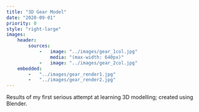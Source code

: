```yaml
---
title: "3D Gear Model"
date: "2020-09-01"
priority: 0
style: "right-large"
images:
    header:
        sources:
            -   image: "../images/gear_1col.jpg"
                media: "(max-width: 640px)"
            -   image: "../images/gear_2col.jpg"
    embedded:
        -   "../images/gear_render1.jpg"
        -   "../images/gear_render2.jpg"
---
```




Results of my first serious attempt at learning 3D modelling; created using Blender.

<Gallery maxWidth="45.5rem">
    <GalleryItem
        title   = "Gear Render 1 of 2"
        image   = { gear_render1_full }
        dzi     = "/dzi-data/gear_render1.dzi">
        <Img fluid={ props.embedded["gear_render1.jpg"] } />
    </GalleryItem>
    <GalleryItem
        title   = "Gear Render 2 of 2"
        image   = { gear_render2_full }
        dzi     = "/dzi-data/gear_render2.dzi">
        <Img fluid={ props.embedded["gear_render2.jpg"] } />
    </GalleryItem>
</Gallery>